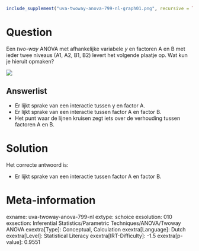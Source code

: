 ```r
include_supplement("uva-twoway-anova-799-nl-graph01.png", recursive = TRUE)
```

Question
========

Een *two-way* ANOVA met afhankelijke variabele *y* en factoren A en B
met ieder twee niveaus (A1, A2, B1, B2) levert het volgende plaatje op.
Wat kun je hieruit opmaken?


![](uva-twoway-anova-799-nl-graph01.png)

Answerlist
----------

* Er lijkt sprake van een interactie tussen y en factor A.
* Er lijkt sprake van een interactie tussen factor A en factor B.
* Het punt waar de lijnen kruisen zegt iets over de verhouding tussen factoren A en B.

Solution
========

Het correcte antwoord is: 

* Er lijkt sprake van een interactie tussen factor A en factor B.

Meta-information
================
exname: uva-twoway-anova-799-nl
extype: schoice
exsolution: 010
exsection: Inferential Statistics/Parametric Techniques/ANOVA/Twoway ANOVA
exextra[Type]: Conceptual, Calculation
exextra[Language]: Dutch
exextra[Level]: Statistical Literacy
exextra[IRT-Difficulty]: -1.5
exextra[p-value]: 0.9551
